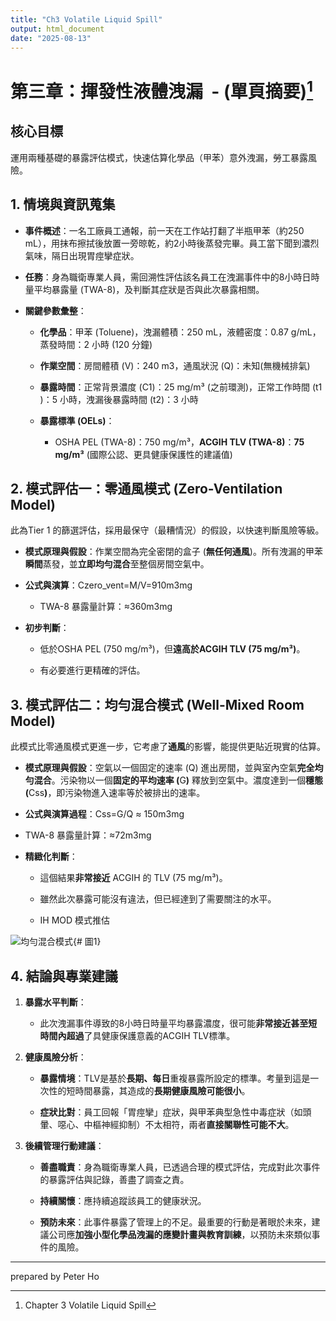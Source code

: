 ```yaml
---
title: "Ch3 Volatile Liquid Spill"
output: html_document
date: "2025-08-13"
---
```


# **第三章：揮發性液體洩漏  - (單頁摘要)**[^1]

[^1]: Chapter 3 Volatile Liquid Spill

## **核心目標**

運用兩種基礎的暴露評估模式，快速估算化學品（甲苯）意外洩漏，勞工暴露風險。

## **1. 情境與資訊蒐集**

-   **事件概述**：一名工廠員工通報，前一天在工作站打翻了半瓶甲苯（約250 mL），用抹布擦拭後放置一旁晾乾，約2小時後蒸發完畢。員工當下聞到濃烈氣味，隔日出現胃痙攣症狀。

-   **任務**：身為職衛專業人員，需回溯性評估該名員工在洩漏事件中的8小時日時量平均暴露量 (TWA-8)，及判斷其症狀是否與此次暴露相關。

-   **關鍵參數彙整**：

    -   **化學品**：甲苯 (Toluene)，洩漏體積：250 mL，液體密度：0.87 g/mL，蒸發時間：2 小時 (120 分鐘)

    -   **作業空間**：房間體積 (V)：240 m3，通風狀況 (Q)：未知(無機械排氣)

    -   **暴露時間**：正常背景濃度 (C1​)：25 mg/m³ (之前環測)，正常工作時間 (t1​)：5 小時，洩漏後暴露時間 (t2​)：3 小時

    -   **暴露標準 (OELs)**：

        -   OSHA PEL (TWA-8)：750 mg/m³，**ACGIH TLV (TWA-8)**：**75 mg/m³** (國際公認、更具健康保護性的建議值)

## **2. 模式評估一：零通風模式 (Zero-Ventilation Model)**

此為Tier 1 的篩選評估，採用最保守（最糟情況）的假設，以快速判斷風險等級。

-   **模式原理與假設**：作業空間為完全密閉的盒子 (**無任何通風**)。所有洩漏的甲苯**瞬間**蒸發，並**立即均勻混合**至整個房間空氣中。

-   **公式與演算**：Czero_vent​=M/V​=910m3mg​

    -   TWA-8 暴露量計算：≈360m3mg​

-   **初步判斷**：

    -   低於OSHA PEL (750 mg/m³)，但**遠高於ACGIH TLV (75 mg/m³)**。

    -   有必要進行更精確的評估。

## **3. 模式評估二：均勻混合模式 (Well-Mixed Room Model)**

此模式比零通風模式更進一步，它考慮了**通風**的影響，能提供更貼近現實的估算。

-   **模式原理與假設**：空氣以一個固定的速率 (Q) 進出房間，並與室內空氣**完全均勻混合**。污染物以一個**固定的平均速率 (**G**)** 釋放到空氣中。濃度達到一個**穩態 (**Css​**)**，即污染物進入速率等於被排出的速率。

-   **公式與演算過程**：Css​=G/Q ​​≈ 150m3mg​

-   TWA-8 暴露量計算：≈72m3mg​

-   **精緻化判斷**：

    -   這個結果**非常接近** ACGIH 的 TLV (75 mg/m³)。

    -   雖然此次暴露可能沒有違法，但已經達到了需要關注的水平。

    -   IH MOD 模式推估

![均勻混合模式](images/CH3%20IHMOD.png){# 圖1}

## **4. 結論與專業建議**

1.  **暴露水平判斷**：

    -   此次洩漏事件導致的8小時日時量平均暴露濃度，很可能**非常接近甚至短時間內超過**了具健康保護意義的ACGIH TLV標準。

2.  **健康風險分析**：

    -   **暴露情境**：TLV是基於**長期、每日**重複暴露所設定的標準。考量到這是一次性的短時間暴露，其造成的**長期健康風險可能很小**。

    -   **症狀比對**：員工回報「胃痙攣」症狀，與甲苯典型急性中毒症狀（如頭暈、噁心、中樞神經抑制）不太相符，兩者**直接關聯性可能不大**。

3.  **後續管理行動建議**：

    -   **善盡職責**：身為職衛專業人員，已透過合理的模式評估，完成對此次事件的暴露評估與記錄，善盡了調查之責。

    -   **持續關懷**：應持續追蹤該員工的健康狀況。

    -   **預防未來**：此事件暴露了管理上的不足。最重要的行動是著眼於未來，建議公司應**加強小型化學品洩漏的應變計畫與教育訓練**，以預防未來類似事件的風險。

------------------------------------------------------------------------

| prepared by Peter Ho
